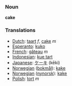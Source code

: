 === Noun ===

'''cake'''

=== Translations ===
*[[Dutch]]: [[taart]] ''f'', [[cake]] ''m''
*[[Esperanto]]: [[kuko]]
*[[French]]: [[gâteau]] ''m''
*[[Indonesian]]: [[kue tart]]
*[[Japanese]]: [[ケーキ]] (kēki)
*[[Norwegian]] ([[bokmål]]): [[kake]]
*[[Norwegian]] ([[nynorsk]]): [[kake]]
*[[Polish]]: [[tort]] ''m''